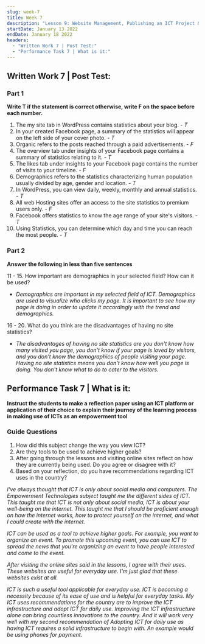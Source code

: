 ```yaml
---
slug: week-7
title: Week 7
description: "Lesson 9: Website Management, Publishing an ICT Project & Wix Tutorial and Evaluation through User feedback / Interaction"
startDate: January 13 2022
endDate: January 18 2022
headers:
  - "Written Work 7 | Post Test:"
  - "Performance Task 7 | What is it:"
---
```


## Written Work 7 | Post Test:

### Part 1

**Write T if the statement is correct otherwise, write F on the space before each number.**

1. The my site tab in WordPress contains statistics about your blog. - _T_
1. In your created Facebook page, a summary of the statistics will appear on the left side of your cover photo. - _T_
1. Organic refers to the posts reached through a paid advertisements. - _F_
1. The overview tab under insights of your Facebook page contains a summary of statistics relating to it. - _T_
1. The likes tab under insights to your Facebook page contains the number of visits to your timeline. - _F_
1. Demographics refers to the statistics characterizing human population usually divided by age, gender and location. - _T_
1. In WordPress, you can view daily, weekly, monthly and annual statistics. - _T_
1. All web Hosting sites offer an access to the site statistics to premium users only. - _F_
1. Facebook offers statistics to know the age range of your site's visitors. - _T_
1. Using Statistics, you can determine which day and time you can reach the most people. - _T_

### Part 2

**Answer the following in less than five sentences**

11 - 15. How important are demographics in your selected field? How can it be used?

- _Demographics are important in my selected field of ICT. Demographics are used to visualize who clicks my page. It is important to see how my page is doing in order to update it accordingly with the trend and demographics._

16 - 20. What do you think are the disadvantages of having no site statistics?

- _The disadvantages of having no site statistics are you don't know how many visited you page, you don't know if your page is loved by visitors, and you don't know the demographics of people visiting your page. Having no site statistics means you don't know how well you page is doing. You don't know what to do to cater to the visitors._

## Performance Task 7 | What is it:

**Instruct the students to make a reflection paper using an ICT platform or application of their choice to explain their journey of the learning process in making use of ICTs as an empowerment tool**

### Guide Questions

1. How did this subject change the way you view ICT?
1. Are they tools to be used to achieve higher goals?
1. After going through the lessons and visiting online sites reflect on how they are currently being used. Do you agree or disagree with it?
1. Based on your reflection, do you have recommendations regarding ICT uses in the country?

_I've always thought that ICT is only about social media and computers. The Empowerment Technologies subject taught me the different sides of ICT. This taught me that ICT is not only about social media, ICT is about your well-being on the internet. This taught me that I should be proficient enough on how the internet works, how to protect yourself on the internet, and what I could create with the internet._

_ICT can be used as a tool to achieve higher goals. For example, you want to organize an event. To promote this upcoming event, you can use ICT to spread the news that you're organizing an event to have people interested and come to the event._

_After visiting the online sites said in the lessons, I agree with their uses. These websites are useful for everyday use. I'm just glad that these websites exist at all._

_ICT is such a useful tool applicable for everyday use. ICT is becoming a necessity because of its ease of use and is helpful for everyday tasks. My ICT uses recommendations for the country are to improve the ICT infrastructure and adopt ICT for daily use. Improving the ICT infrastructure alone can bring countless innovations to the country. And it will work very well with my second recommendation of Adopting ICT for daily use as having ICT requires a solid infrastructure to begin with. An example would be using phones for payment._

